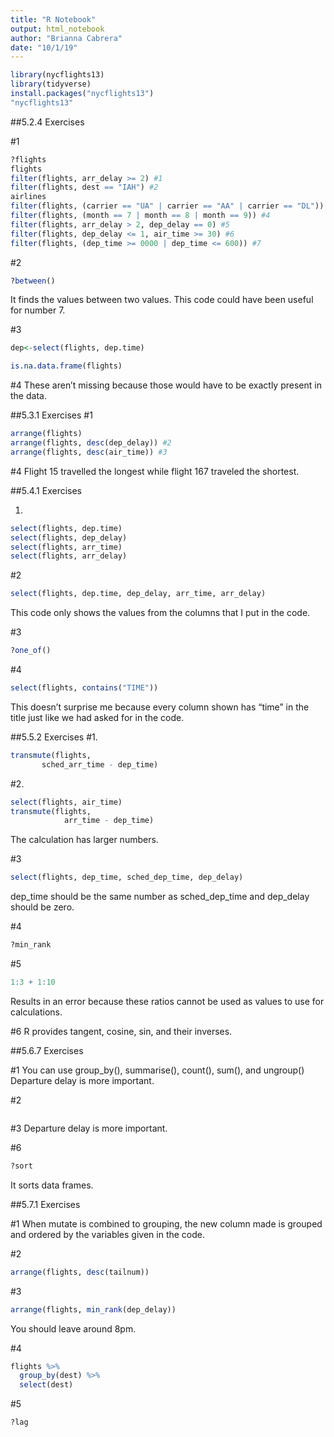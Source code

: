 ```yaml
---
title: "R Notebook"
output: html_notebook
author: "Brianna Cabrera"
date: "10/1/19"
---
```


```r
library(nycflights13)
library(tidyverse)
install.packages("nycflights13")
"nycflights13"
```


##5.2.4 Exercises

#1
```r
?flights
flights
filter(flights, arr_delay >= 2) #1
filter(flights, dest == "IAH") #2
airlines
filter(flights, (carrier == "UA" | carrier == "AA" | carrier == "DL")) #3
filter(flights, (month == 7 | month == 8 | month == 9)) #4
filter(flights, arr_delay > 2, dep_delay == 0) #5
filter(flights, dep_delay <= 1, air_time >= 30) #6
filter(flights, (dep_time >= 0000 | dep_time <= 600)) #7
```

#2
```r
?between()
```
It finds the values between two values. This code could have been useful for number 7.

#3
```r
dep<-select(flights, dep.time)
```

```r
is.na.data.frame(flights)
```

#4
These aren't missing because those would have to be exactly present in the data. 

##5.3.1 Exercises
#1
```r
arrange(flights)
arrange(flights, desc(dep_delay)) #2
arrange(flights, desc(air_time)) #3
```
#4 
Flight 15 travelled the longest while flight 167 traveled the shortest.

##5.4.1 Exercises

1. 
```r
select(flights, dep.time)
select(flights, dep_delay)
select(flights, arr_time)
select(flights, arr_delay)
```
#2
```r
select(flights, dep.time, dep_delay, arr_time, arr_delay)
```
This code only shows the values from the columns that I put in the code.

#3
```r
?one_of()
```

#4
```r
select(flights, contains("TIME"))
```
This doesn't surprise me because every column shown has "time" in the title just like we had asked for in the code.

##5.5.2 Exercises
#1. 
```r
transmute(flights,
       sched_arr_time - dep_time)
```
#2.
```r
select(flights, air_time)
transmute(flights, 
            arr_time - dep_time)
```
The calculation has larger numbers.

#3

```r
select(flights, dep_time, sched_dep_time, dep_delay)
```
dep_time should be the same number as sched_dep_time and dep_delay should be zero.

#4
```r
?min_rank
```

#5
```r
1:3 + 1:10
```
Results in an error because these ratios cannot be used as values to use for calculations.

#6
R provides tangent, cosine, sin, and their inverses.

##5.6.7 Exercises

#1 
You can use group_by(), summarise(), count(), sum(), and ungroup()
Departure delay is more important.

#2
```r

```

#3
Departure delay is more important.

#6
```r
?sort
```
It sorts data frames.

##5.7.1 Exercises

#1
When mutate is combined to grouping, the new column made is grouped and ordered by the variables given in the code.

#2
```r
arrange(flights, desc(tailnum))
```
#3
```r
arrange(flights, min_rank(dep_delay))
```
You should leave around 8pm.

#4
```r
flights %>%
  group_by(dest) %>%
  select(dest)
```

#5
```r
?lag
```


